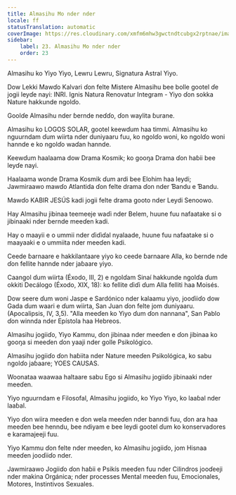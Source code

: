 ```yaml
---
title: Almasihu Mo nder nder
locale: ff
statusTranslation: automatic
coverImage: https://res.cloudinary.com/xmfm6mhw3gwctndtcubgx2rptnae/image/upload/v1741354419/small_cover_la_gran_rebelion_28716e29d2.webp
sidebar:
    label: 23. Almasihu Mo nder nder
    order: 23
---
```

Almasihu ko Yiyo Yiyo, Lewru Lewru, Signatura Astral Yiyo.

Dow Lekki Mawɗo Kalvari ɗon felte Mistere Almasihu bee bolle gootel ɗe jogii leyɗe nayi: INRI. Ignis Natura Renovatur Integram - Yiyo ɗon sokka Nature hakkunde ngolɗo.

Goolɗe Almasihu nder ɓernde neɗɗo, ɗon waylita ɓurane.

Almasihu ko LOGOS SOLAR, gootel keewɗum haa timmi. Almasihu ko nguurndam ɗum wiirta nder duniyaaru fuu, ko ngolɗo woni, ko ngolɗo woni hannde e ko ngolɗo waɗan hannde.

Keewɗum haalaama dow Drama Kosmik; ko gooŋa Drama ɗon haɓii bee leyɗe nayi.

Haalaama wonde Drama Kosmik ɗum ardi bee Elohim haa leydi; Jawmiraawo mawɗo Atlantida ɗon felte drama ɗon nder Ɓandu e Ɓandu.

Mawɗo KABIR JESÚS kadi jogii felte drama gooto nder Leydi Senoowo.

Hay Almasihu jibinaa teemeeje waɗi nder Belem, huune fuu nafaatake si o jibinaaki nder ɓernde meeɗen kadi.

Hay o maayii e o ummii nder ɗiɗiɗal nyalaade, huune fuu nafaatake si o maayaaki e o ummiita nder meeɗen kadi.

Ceede ɓarnaare e hakkilantaare yiyo ko ceede ɓarnaare Alla, ko ɓernde nde ɗon fellite hannde nder jaɓaare yiyo.

Caangol ɗum wiirta (Éxodo, III, 2) e ngolɗam Sinaí hakkunde ngolɗa ɗum okkiti Decálogo (Éxodo, XIX, 18): ko fellite ɗiɗi ɗum Alla felliti haa Moisés.

Dow seere ɗum woni Jaspe e Sardónico nder kalaamu yiyo, jooɗiiɗo dow Gada ɗum waari e ɗum wiirta, San Juan ɗon felte jom duniyaaru. (Apocalipsis, IV, 3,5). "Alla meeɗen ko Yiyo ɗum ɗon nannana", San Pablo ɗon winnda nder Epístola haa Hebreos.

Almasihu jogiiɗo, Yiyo Kammu, ɗon jibinaa nder meeɗen e ɗon jibinaa ko gooŋa si meeɗen ɗon yaaji nder golle Psikológico.

Almasihu jogiiɗo ɗon haɓiita nder Nature meeɗen Psikológica, ko sabu ngolɗo jaɓaare; YOES CAUSAS.

Woonataa waawaa haltaare sabu Ego si Almasihu jogiiɗo jibinaaki nder meeɗen.

Yiyo nguurndam e Filosofal, Almasihu jogiiɗo, ko Yiyo Yiyo, ko laaɓal nder laaɓal.

Yiyo ɗon wiira meeɗen e ɗon wela meeɗen nder banndi fuu, ɗon ara haa meeɗen bee henndu, bee ndiyam e bee leydi gootel ɗum ko konservadores e karamajeeji fuu.

Yiyo Kammu ɗon felte nder meeɗen, ko Almasihu jogiiɗo, jom Hisnaa meeɗen jooɗiiɗo nder.

Jawmiraawo Jogiiɗo ɗon haɓii e Psikís meeɗen fuu nder Cilindros jooɗeeji nder makina Orgánica; nder processes Mental meeɗen fuu, Emocionales, Motores, Instintivos Sexuales.

